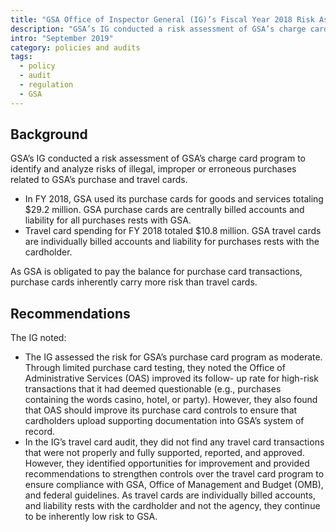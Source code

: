 ```yaml
---
title: "GSA Office of Inspector General (IG)’s Fiscal Year 2018 Risk Assessment of GSA’s Charge Card Program"
description: "GSA’s IG conducted a risk assessment of GSA’s charge card program to identify and analyze risks of illegal, improper or erroneous purchases related to GSA’s purchase and travel cards."
intro: "September 2019"
category: policies and audits
tags:
  - policy
  - audit
  - regulation
  - GSA
---
```



<LinkButton link="files/audits/2019-gsa-purchase.pdf" text="View full audit [PDF, 5 pages]" />

## Background

GSA’s IG conducted a risk assessment of GSA’s charge card program to identify and analyze risks of illegal, improper or erroneous purchases related to GSA’s purchase and travel cards.

- In FY 2018, GSA used its purchase cards for goods and services totaling $29.2 million. GSA purchase cards are centrally billed accounts and liability for all purchases rests with GSA. 
- Travel card spending for FY 2018 totaled $10.8 million. GSA travel cards are individually billed accounts and liability for purchases rests with the cardholder.

As GSA is obligated to pay the balance for purchase card transactions, purchase cards inherently carry more risk than travel cards. 

## Recommendations

The IG noted:

- The IG assessed the risk for GSA’s purchase card program as moderate. Through limited purchase card testing, they noted the Office of Administrative Services (OAS) improved its follow- up rate for high-risk transactions that it had deemed questionable (e.g., purchases containing the words casino, hotel, or party). However, they also found that OAS should improve its purchase card controls to ensure that cardholders upload supporting documentation into GSA’s system of record.
- In the IG’s travel card audit, they did not find any travel card transactions that were not properly and fully supported, reported, and approved. However, they identified opportunities for improvement and provided recommendations to strengthen controls over the travel card program to ensure compliance with GSA, Office of Management and Budget (OMB), and federal guidelines. As travel cards are individually billed accounts, and liability rests with the cardholder and not the agency, they continue to be inherently low risk to GSA.
